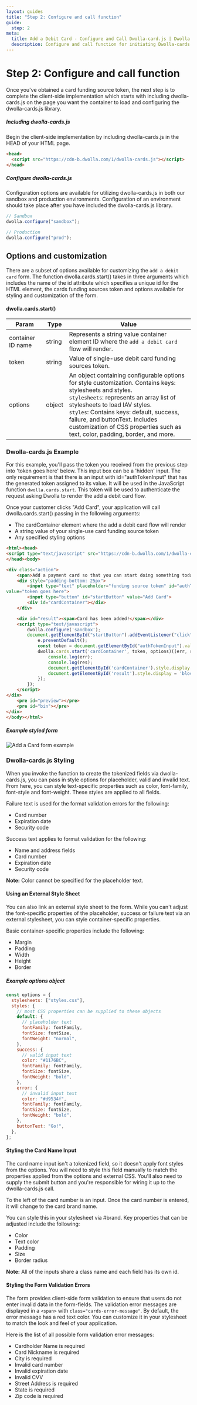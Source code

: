 ```yaml
---
layout: guides
title: "Step 2: Configure and call function"
guide:
  step: 2
meta:
  title: Add a Debit Card - Configure and Call Dwolla-card.js | Dwolla API Documentation
  description: Configure and call function for initiating Dwolla-cards.js, a powerful and secure tool for adding a debit card.
---
```



# Step 2: Configure and call function

Once you've obtained a card funding source token, the next step is to complete the client-side implementation which starts with including dwolla-cards.js on the page you want the container to load and configuring the dwolla-cards.js library.

##### Including dwolla-cards.js

Begin the client-side implementation by including dwolla-cards.js in the HEAD of your HTML page.

```html
<head>
  <script src="https://cdn-b.dwolla.com/1/dwolla-cards.js"></script>
</head>
```

##### Configure dwolla-cards.js

Configuration options are available for utilizing dwolla-cards.js in both our sandbox and production environments. Configuration of an environment should take place after you have included the dwolla-cards.js library.

```javascript
// Sandbox
dwolla.configure("sandbox");

// Production
dwolla.configure("prod");
```

## Options and customization

There are a subset of options available for customizing the `add a debit card` form. The function dwolla.cards.start() takes in three arguments which includes the name of the id attribute which specifies a unique id for the HTML element, the cards funding sources token and options available for styling and customization of the form.

#### dwolla.cards.start()

| Param             | Type   | Value                                                                                                                                                                                                                                                                                                                                                           |
| ----------------- | ------ | --------------------------------------------------------------------------------------------------------------------------------------------------------------------------------------------------------------------------------------------------------------------------------------------------------------------------------------------------------------- |
| container ID name | string | Represents a string value container element ID where the `add a debit card` flow will render.                                                                                                                                                                                                                                                                   |
| token             | string | Value of single-use debit card funding sources token.                                                                                                                                                                                                                                                                                                           |
| options           | object | An object containing configurable options for style customization. Contains keys: stylesheets and styles. <br /> `stylesheets`: represents an array list of stylesheets to load IAV styles. <br /> `styles`: Contains keys: default, success, failure, and buttonText. Includes customization of CSS properties such as text, color, padding, border, and more. |

### Dwolla-cards.js Example

For this example, you'll pass the token you received from the previous step into 'token goes here' below. This input box can be a 'hidden' input. The only requirement is that there is an input with id="authTokenInput" that has the generated token assigned to its value. It will be used in the JavaScript function `dwolla.cards.start`. This token will be used to authenticate the request asking Dwolla to render the add a debit card flow.

Once your customer clicks "Add Card", your application will call dwolla.cards.start() passing in the following arguments:

- The cardContainer element where the add a debit card flow will render
- A string value of your single-use card funding source token
- Any specified styling options

```html
<html><head>
<script type="text/javascript" src="https://cdn-b.dwolla.com/1/dwolla-cards.js"></script>
</head><body>

<div class="action">
    <span>Add a payment card so that you can start doing something today!</span>
    <div style="padding-bottom: 25px">
        <input type="text" placeholder="funding source token" id="authTokenInput"
value="token goes here">
        <input type="button" id="startButton" value="Add Card">
        <div id="cardContainer"></div>
    </div>

    <div id="result"><span>Card has been added!</span></div>
    <script type="text/javascript">
        dwolla.configure('sandbox');
        document.getElementById("startButton").addEventListener("click", e => {
            e.preventDefault();
            const token = document.getElementById("authTokenInput").value;
            dwolla.cards.start('cardContainer', token, options)((err, res) => {
                console.log(err);
                console.log(res);
                document.getElementById('cardContainer').style.display = 'none';
                document.getElementById('result').style.display = 'block';
            });
        });
    </script>
</div>
    <pre id="preview"></pre>
    <pre id="bin"></pre>
</div>
</body></html>
```

##### Example styled form

<Image src={addACardFormImage} alt="Add a Card form example" />

<ExternalCTA
  icon={blogIcon}
  href="https://www.dwolla.com/updates/dwolla-cards-js-styling-debit-card-form/"
  description="Check out our blog post for an interactive code example on styling the debit card form."
/>

### Dwolla-cards.js Styling

When you invoke the function to create the tokenized fields via dwolla-cards.js, you can pass in style options for placeholder, valid and invalid text. From here, you can style text-specific properties such as color, font-family, font-style and font-weight. These styles are applied to all fields.

Failure text is used for the format validation errors for the following:

- Card number
- Expiration date
- Security code

Success text applies to format validation for the following:

- Name and address fields
- Card number
- Expiration date
- Security code

**Note:** Color cannot be specified for the placeholder text.

#### Using an External Style Sheet

You can also link an external style sheet to the form. While you can't adjust the font-specific properties of the placeholder, success or failure text via an external stylesheet, you can style container-specific properties.

Basic container-specific properties include the following:

- Margin
- Padding
- Width
- Height
- Border

##### Example options object

```javascript
const options = {
  stylesheets: ["styles.css"],
  styles: {
    // most CSS properties can be supplied to these objects
    default: {
      // placeholder text
      fontFamily: fontFamily,
      fontSize: fontSize,
      fontWeight: "normal",
    },
    success: {
      // valid input text
      color: "#1176BC",
      fontFamily: fontFamily,
      fontSize: fontSize,
      fontWeight: "bold",
    },
    error: {
      // invalid input text
      color: "#d9534f",
      fontFamily: fontFamily,
      fontSize: fontSize,
      fontWeight: "bold",
    },
    buttonText: "Go!",
  },
};
```

#### Styling the Card Name Input

The card name input isn't a tokenized field, so it doesn't apply font styles from the options. You will need to style this field manually to match the properties applied from the options and external CSS. You'll also need to supply the submit button and you're responsible for wiring it up to the dwolla-cards.js call.

To the left of the card number is an input. Once the card number is entered, it will change to the card brand name.

You can style this in your stylesheet via #brand. Key properties that can be adjusted include the following:

- Color
- Text color
- Padding
- Size
- Border radius

**Note:** All of the inputs share a class name and each field has its own id.

#### Styling the Form Validation Errors

The form provides client-side form validation to ensure that users do not enter invalid data in the form-fields. The validation error messages are displayed in a `<span>` with `class="cards-error-message"`. By default, the error message has a red text color. You can customize it in your stylesheet to match the look and feel of your application.

Here is the list of all possible form validation error messages:

- Cardholder Name is required
- Card Nickname is required
- City is required
- Invalid card number
- Invalid expiration date
- Invalid CVV
- Street Address is required
- State is required
- Zip code is required
